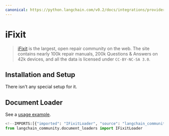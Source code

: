 ```yaml
---
canonical: https://python.langchain.com/v0.2/docs/integrations/providers/ifixit/
---
```


# iFixit

> [iFixit](https://www.ifixit.com) is the largest, open repair community on the web. The site contains nearly 100k
repair manuals, 200k Questions & Answers on 42k devices, and all the data is licensed under `CC-BY-NC-SA 3.0`.

## Installation and Setup

There isn't any special setup for it.

## Document Loader

See a [usage example](/docs/integrations/document_loaders/ifixit).

```python
<!--IMPORTS:[{"imported": "IFixitLoader", "source": "langchain_community.document_loaders", "docs": "https://api.python.langchain.com/en/latest/document_loaders/langchain_community.document_loaders.ifixit.IFixitLoader.html", "title": "iFixit"}]-->
from langchain_community.document_loaders import IFixitLoader
```